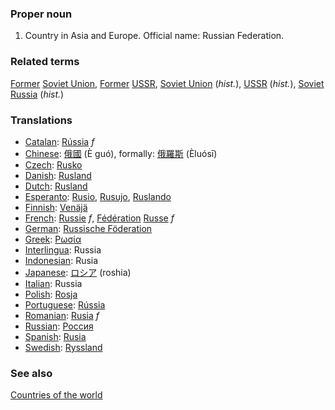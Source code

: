 ===Proper noun===
# Country in Asia and Europe. Official name: Russian Federation.

===Related terms===
[[Former]] [[Soviet Union]], [[Former]] [[USSR]], [[Soviet Union]] (''hist.''), [[USSR]] (''hist.''), [[Soviet Russia]] (''hist.'')

===Translations===
*[[Catalan]]: [[Rússia]] ''f''
*[[Chinese]]: [[俄國]] (È guó), formally: [[俄羅斯]] (Èluósī)
*[[Czech]]: [[Rusko]]
*[[Danish]]: [[Rusland]]
*[[Dutch]]: [[Rusland]]
*[[Esperanto]]: [[Rusio]], [[Rusujo]], [[Ruslando]]
*[[Finnish]]: [[Venäjä]]
*[[French]]: [[Russie]] ''f'', [[Fédération]] [[Russe]] ''f''
*[[German]]: [[Russische Föderation]]
*[[Greek]]: [[Ρωσία]]
*[[Interlingua]]: Russia
*[[Indonesian]]: Rusia
*[[Japanese]]: [[ロシア]] (roshia)
*[[Italian]]: Russia
*[[Polish]]: [[Rosja]]
*[[Portuguese]]: [[Rússia]]
*[[Romanian]]: [[Rusia]] ''f''
*[[Russian]]: [[Россия]]
*[[Spanish]]: [[Rusia]]
*[[Swedish]]: [[Ryssland]]

===See also===
[[Countries of the world]]